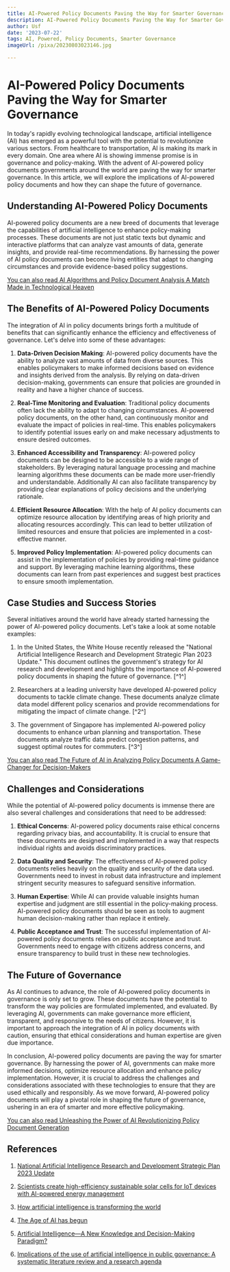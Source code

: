 ```yaml
---
title: AI-Powered Policy Documents Paving the Way for Smarter Governance
description: AI-Powered Policy Documents Paving the Way for Smarter Governance
author: Usf
date: '2023-07-22'
tags: AI, Powered, Policy Documents, Smarter Governance
imageUrl: /pixa/20230803023146.jpg

---
```

# AI-Powered Policy Documents Paving the Way for Smarter Governance

In today's rapidly evolving technological landscape, artificial intelligence (AI)  has emerged as a powerful tool with the potential to revolutionize various sectors. From healthcare to transportation, AI is making its mark in every domain. One area where AI is  showing immense promise is in governance and policy-making.  With the advent  of AI-powered policy documents governments around the world are paving the way for smarter governance. In this  article, we will explore the implications of AI-powered policy documents and how they can shape the future of governance.

## Understanding AI-Powered Policy  Documents

AI-powered policy documents are a new breed of documents that  leverage the capabilities of artificial intelligence to enhance policy-making processes. These documents are not  just static texts but dynamic and  interactive platforms that can analyze vast amounts of data, generate insights, and provide real-time recommendations. By harnessing the power of AI policy documents can become  living entities that adapt to changing circumstances  and provide evidence-based policy suggestions.

[You can also read AI Algorithms and Policy Document Analysis A Match  Made in Technological Heaven](AI%20Algorithms%20and%20Policy%20Document%20Analysis%20A%20Match%20Made%20in%20Technological%20Heaven)


## The Benefits of AI-Powered Policy Documents

The integration of AI in policy documents brings  forth a multitude of benefits  that can significantly  enhance the efficiency and effectiveness of governance. Let's  delve into some of these advantages:

1.  **Data-Driven Decision  Making**: AI-powered policy documents have the ability to analyze vast amounts of data  from diverse sources. This enables  policymakers to make informed decisions based on evidence and insights derived from the analysis.  By relying on data-driven decision-making, governments can ensure that policies are grounded  in reality and have a  higher chance of success.

2. **Real-Time  Monitoring and Evaluation**: Traditional policy documents often lack the  ability to  adapt to  changing circumstances. AI-powered policy documents, on the  other hand, can continuously monitor  and evaluate the impact of policies in  real-time. This enables policymakers to identify potential issues early on and make necessary adjustments to ensure desired outcomes.

3. **Enhanced Accessibility and Transparency**: AI-powered  policy documents  can be designed to be accessible to a wide range of stakeholders. By leveraging natural language processing and machine learning algorithms these documents  can be made more  user-friendly and understandable. Additionally AI can also facilitate transparency by providing clear explanations of policy decisions  and the underlying rationale.

4. **Efficient Resource Allocation**: With the  help of AI policy documents can optimize resource allocation by identifying areas of high priority  and allocating resources accordingly. This can lead to better utilization of limited  resources and ensure that policies are implemented in a  cost-effective manner.

5. **Improved Policy Implementation**: AI-powered policy documents can assist in  the implementation of policies by providing real-time guidance and support. By leveraging machine  learning algorithms, these documents can learn from past experiences and suggest best practices to ensure  smooth implementation.

## Case Studies and  Success  Stories

Several initiatives around the world  have already  started  harnessing the  power of AI-powered policy documents. Let's take a look at some  notable examples:

1. In  the United States, the White  House recently released the "National Artificial Intelligence Research and Development Strategic Plan 2023 Update." This document outlines  the government's  strategy for AI research and development and  highlights  the importance of AI-powered policy documents in shaping the future of governance. [^1^]

2. Researchers at  a leading university have developed AI-powered policy documents to tackle climate change. These documents analyze climate data  model  different policy scenarios and provide recommendations for mitigating the impact of climate change.  [^2^]

3. The government of Singapore has implemented AI-powered policy documents to enhance urban planning and transportation. These  documents analyze traffic data predict congestion patterns, and suggest optimal routes for  commuters.  [^3^]

[You can also read The Future  of AI in Analyzing Policy Documents  A Game-Changer  for Decision-Makers](The%20Future%20of%20AI%20in%20Analyzing%20Policy%20Documents%20A%20Game-Changer%20for%20Decision-Makers)


## Challenges and Considerations

While  the potential of  AI-powered policy documents is immense there are also several  challenges and considerations that need to be addressed:

1. **Ethical Concerns**: AI-powered policy documents raise ethical concerns regarding privacy  bias, and accountability. It is crucial to  ensure that these documents are designed and  implemented in a way that respects  individual rights and avoids discriminatory practices.

2. **Data Quality and Security**: The effectiveness of AI-powered policy documents relies heavily on the quality and security of the data used. Governments  need to invest in robust data infrastructure and implement stringent  security measures to safeguard  sensitive information.

3. **Human Expertise**: While AI can provide valuable insights human expertise and judgment are still essential in the policy-making process. AI-powered policy documents should be seen as tools to augment human decision-making rather than replace it entirely.

4. **Public Acceptance and Trust**: The successful implementation  of  AI-powered policy documents relies on public acceptance and trust. Governments need to  engage with citizens address concerns, and ensure transparency to build trust in these new technologies.

## The Future of Governance

As AI continues to advance, the role of AI-powered policy documents in governance is only set to grow. These documents have the potential to transform the way policies are formulated  implemented, and evaluated. By leveraging  AI, governments can  make  governance more efficient, transparent, and responsive to the needs of citizens.  However, it is important to approach the integration  of AI in policy documents with caution, ensuring that ethical  considerations and human expertise are given  due importance.

In conclusion, AI-powered policy documents are paving  the way for smarter governance. By harnessing the power of AI, governments can make  more informed decisions, optimize  resource allocation and enhance  policy implementation. However, it is crucial  to address the challenges and considerations associated with these technologies  to ensure that they  are used ethically and responsibly.  As we move forward, AI-powered policy  documents will play  a pivotal role  in shaping the future of governance, ushering in an era of smarter  and more effective policymaking.

[You can also read Unleashing the Power of AI Revolutionizing Policy Document Generation](Unleashing%20the%20Power%20of%20AI%20Revolutionizing%20Policy%20Document%20Generation)


## References

1. [National Artificial Intelligence Research and Development Strategic Plan 2023 Update](https://www.whitehouse.gov/wp-content/uploads/2023/05/National-Artificial-Intelligence-Research-and-Development-Strategic-Plan-2023-Update.pdf)

2. [Scientists  create high-efficiency sustainable solar cells for IoT devices with AI-powered energy management](https://www.sciencedaily.com/releases/2023/04/230413154354.htm)

3. [How artificial intelligence is transforming the world](https://www.brookings.edu/articles/how-artificial-intelligence-is-transforming-the-world/)

4. [The Age of AI has begun](https://www.gatesnotes.com/The-Age-of-AI-Has-Begun)

5. [Artificial Intelligence—A New Knowledge and Decision-Making Paradigm?](https://link.springer.com/chapter/10.1007/978-3-031-10617-0_9)

6. [Implications of the use of  artificial intelligence in public governance: A systematic  literature review and a research agenda](https://www.sciencedirect.com/science/article/pii/S0740624X21000137)
